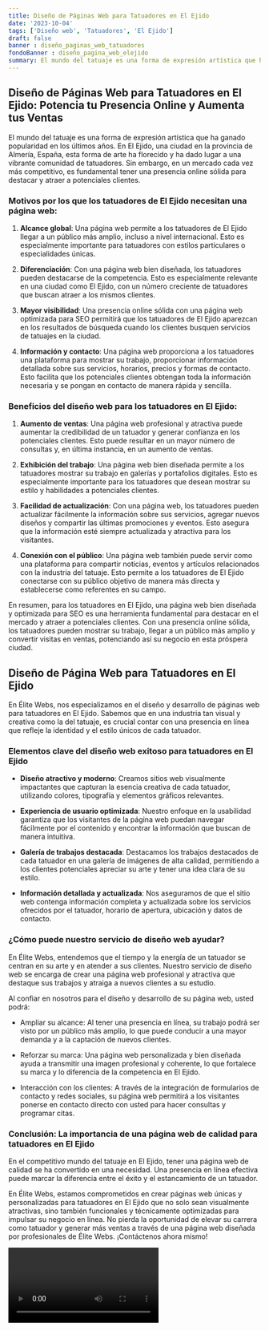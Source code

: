 ```yaml
---
title: Diseño de Páginas Web para Tatuadores en El Ejido
date: '2023-10-04'
tags: ['Diseño web', 'Tatuadores', 'El Ejido']
draft: false
banner : diseño_paginas_web_tatuadores
fondoBanner : diseño_pagina_web_elejido
summary: El mundo del tatuaje es una forma de expresión artística que ha ganado popularidad en los últimos años. En El Ejido, una ciudad en la provincia de Almería, España, esta forma de arte ha florecido y ha dado lugar a una vibrante comunidad de tatuadores. Sin embargo, en un mercado cada vez más competitivo, es fundamental tener una presencia online sólida para destacar y atraer a potenciales clientes.
---
```


## Diseño de Páginas Web para Tatuadores en El Ejido: Potencia tu Presencia Online y Aumenta tus Ventas

El mundo del tatuaje es una forma de expresión artística que ha ganado popularidad en los últimos años. En El Ejido, una ciudad en la provincia de Almería, España, esta forma de arte ha florecido y ha dado lugar a una vibrante comunidad de tatuadores. Sin embargo, en un mercado cada vez más competitivo, es fundamental tener una presencia online sólida para destacar y atraer a potenciales clientes.

### Motivos por los que los tatuadores de El Ejido necesitan una página web:

1. **Alcance global**: Una página web permite a los tatuadores de El Ejido llegar a un público más amplio, incluso a nivel internacional. Esto es especialmente importante para tatuadores con estilos particulares o especialidades únicas.

2. **Diferenciación**: Con una página web bien diseñada, los tatuadores pueden destacarse de la competencia. Esto es especialmente relevante en una ciudad como El Ejido, con un número creciente de tatuadores que buscan atraer a los mismos clientes.

3. **Mayor visibilidad**: Una presencia online sólida con una página web optimizada para SEO permitirá que los tatuadores de El Ejido aparezcan en los resultados de búsqueda cuando los clientes busquen servicios de tatuajes en la ciudad.

4. **Información y contacto**: Una página web proporciona a los tatuadores una plataforma para mostrar su trabajo, proporcionar información detallada sobre sus servicios, horarios, precios y formas de contacto. Esto facilita que los potenciales clientes obtengan toda la información necesaria y se pongan en contacto de manera rápida y sencilla.

### Beneficios del diseño web para los tatuadores en El Ejido:

1. **Aumento de ventas**: Una página web profesional y atractiva puede aumentar la credibilidad de un tatuador y generar confianza en los potenciales clientes. Esto puede resultar en un mayor número de consultas y, en última instancia, en un aumento de ventas.

2. **Exhibición del trabajo**: Una página web bien diseñada permite a los tatuadores mostrar su trabajo en galerías y portafolios digitales. Esto es especialmente importante para los tatuadores que desean mostrar su estilo y habilidades a potenciales clientes.

3. **Facilidad de actualización**: Con una página web, los tatuadores pueden actualizar fácilmente la información sobre sus servicios, agregar nuevos diseños y compartir las últimas promociones y eventos. Esto asegura que la información esté siempre actualizada y atractiva para los visitantes.

4. **Conexión con el público**: Una página web también puede servir como una plataforma para compartir noticias, eventos y artículos relacionados con la industria del tatuaje. Esto permite a los tatuadores de El Ejido conectarse con su público objetivo de manera más directa y establecerse como referentes en su campo.

En resumen, para los tatuadores en El Ejido, una página web bien diseñada y optimizada para SEO es una herramienta fundamental para destacar en el mercado y atraer a potenciales clientes. Con una presencia online sólida, los tatuadores pueden mostrar su trabajo, llegar a un público más amplio y convertir visitas en ventas, potenciando así su negocio en esta próspera ciudad.

<GifSeo />

<Cta />

## Diseño de Página Web para Tatuadores en El Ejido

En Élite Webs, nos especializamos en el diseño y desarrollo de páginas web para tatuadores en El Ejido. Sabemos que en una industria tan visual y creativa como la del tatuaje, es crucial contar con una presencia en línea que refleje la identidad y el estilo únicos de cada tatuador.

### Elementos clave del diseño web exitoso para tatuadores en El Ejido

- **Diseño atractivo y moderno**: Creamos sitios web visualmente impactantes que capturan la esencia creativa de cada tatuador, utilizando colores, tipografía y elementos gráficos relevantes.

- **Experiencia de usuario optimizada**: Nuestro enfoque en la usabilidad garantiza que los visitantes de la página web puedan navegar fácilmente por el contenido y encontrar la información que buscan de manera intuitiva.

- **Galería de trabajos destacada**: Destacamos los trabajos destacados de cada tatuador en una galería de imágenes de alta calidad, permitiendo a los clientes potenciales apreciar su arte y tener una idea clara de su estilo.

- **Información detallada y actualizada**: Nos aseguramos de que el sitio web contenga información completa y actualizada sobre los servicios ofrecidos por el tatuador, horario de apertura, ubicación y datos de contacto.

### ¿Cómo puede nuestro servicio de diseño web ayudar?

En Élite Webs, entendemos que el tiempo y la energía de un tatuador se centran en su arte y en atender a sus clientes. Nuestro servicio de diseño web se encarga de crear una página web profesional y atractiva que destaque sus trabajos y atraiga a nuevos clientes a su estudio.

Al confiar en nosotros para el diseño y desarrollo de su página web, usted podrá:

- Ampliar su alcance: Al tener una presencia en línea, su trabajo podrá ser visto por un público más amplio, lo que puede conducir a una mayor demanda y a la captación de nuevos clientes.

- Reforzar su marca: Una página web personalizada y bien diseñada ayuda a transmitir una imagen profesional y coherente, lo que fortalece su marca y lo diferencia de la competencia en El Ejido.

- Interacción con los clientes: A través de la integración de formularios de contacto y redes sociales, su página web permitirá a los visitantes ponerse en contacto directo con usted para hacer consultas y programar citas.

### Conclusión: La importancia de una página web de calidad para tatuadores en El Ejido

En el competitivo mundo del tatuaje en El Ejido, tener una página web de calidad se ha convertido en una necesidad. Una presencia en línea efectiva puede marcar la diferencia entre el éxito y el estancamiento de un tatuador.

En Élite Webs, estamos comprometidos en crear páginas web únicas y personalizadas para tatuadores en El Ejido que no solo sean visualmente atractivas, sino también funcionales y técnicamente optimizadas para impulsar su negocio en línea. No pierda la oportunidad de elevar su carrera como tatuador y generar más ventas a través de una página web diseñada por profesionales de Élite Webs. ¡Contáctenos ahora mismo!

<Video />

<CtaBot job='Tatuadores' city='El Ejido'/>

<Gmaps query='El Ejido+españa+maps' />